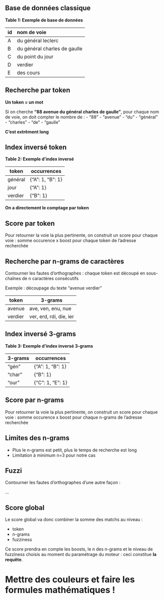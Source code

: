 ## Base de données classique

**Table 1: Exemple de base de données**  

| id | nom de voie                 |
|---|:-----------------------------|
| A | du général leclerc           |
| B | du général charles de gaulle |
| C | du point du jour             |
| D | verdier                      |
| E | des cours                   |

## Recherche par token

**Un token = un mot**

Si on cherche **"88 avenue du général charles de gaulle"**, pour chaque nom de voie, on doit compter le nombre de :
- "88"
- "avenue"
- "du"
- "général"
- "charles"
- "de"
- "gaulle"

**C'est extrêment long**

## Index inversé token

**Table 2: Exemple d'index inversé**  

| token     | occurrences              |
|-----------|--------------------------|
| général   | {"A": 1, "B": 1}         |
| jour      | {"A": 1}                 |
| verdier   | {"B": 1}                 |

**On a directement le comptage par token**

## Score par token

Pour retourner la voie la plus pertinente, on construit un score pour chaque voie :
somme occurence x boost pour chaque token de l'adresse recherchée

## Recherche par n-grams de caractères

Contourner les fautes d'orthographes : chaque token est découpé en sous-chaînes de n caractères consécutifs

Exemple : découpage du texte "avenue verdier"  

| token    | 3-grams                 |
|----------|-------------------------|
| avenue   | ave, ven, enu, nue      |
| verdier  | ver, erd, rdi, die, ier |


## Index inversé 3-grams

**Table 3: Exemple d'index inversé 3-grams**  

| 3-grams   | occurrences             |
|-----------|-------------------------|
| "gén"     | {"A": 1, "B": 1}        |
| "char"    | {"B": 1}                |
| "our"     | {"C": 1, "E": 1}        |


## Score par n-grams

Pour retourner la voie la plus pertinente, on construit un score pour chaque voie :
somme occurence x boost pour chaque n-grams de l'adresse recherchée

## Limites des n-grams

- Plus le n-grams est petit, plus le temps de recherche est long
- Limitation à minimum n=3 pour notre cas

## Fuzzi

Contourner les fautes d'orthographes d'une autre façon :

...

## Score global 

Le score global va donc combiner la somme des matchs au niveau :

- token
- n-grams
- fuzziness

Ce score prendra en compte les boosts, le n des n-grams et le niveau de fuzziness choisis au moment du paramétrage du moteur : ceci constitue **la requête**.

# Mettre des couleurs et faire les formules mathématiques !
